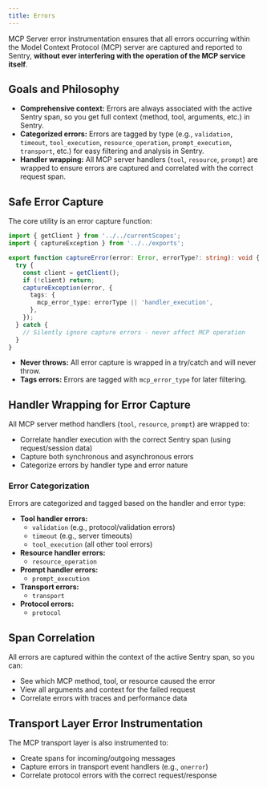 ```yaml
---
title: Errors
---
```


MCP Server error instrumentation ensures that all errors occurring within the Model Context Protocol (MCP) server are captured and reported to Sentry, **without ever interfering with the operation of the MCP service itself**. 

## Goals and Philosophy

- **Comprehensive context:** Errors are always associated with the active Sentry span, so you get full context (method, tool, arguments, etc.) in Sentry.
- **Categorized errors:** Errors are tagged by type (e.g., `validation`, `timeout`, `tool_execution`, `resource_operation`, `prompt_execution`, `transport`, etc.) for easy filtering and analysis in Sentry.
- **Handler wrapping:** All MCP server handlers (`tool`, `resource`, `prompt`) are wrapped to ensure errors are captured and correlated with the correct request span.


## Safe Error Capture

The core utility is an error capture function:

```ts
import { getClient } from '../../currentScopes';
import { captureException } from '../../exports';

export function captureError(error: Error, errorType?: string): void {
  try {
    const client = getClient();
    if (!client) return;
    captureException(error, {
      tags: {
        mcp_error_type: errorType || 'handler_execution',
      },
    });
  } catch {
    // Silently ignore capture errors - never affect MCP operation
  }
}
```

- **Never throws:** All error capture is wrapped in a try/catch and will never throw.
- **Tags errors:** Errors are tagged with `mcp_error_type` for later filtering.

## Handler Wrapping for Error Capture

All MCP server method handlers (`tool`, `resource`, `prompt`) are wrapped to:
- Correlate handler execution with the correct Sentry span (using request/session data)
- Capture both synchronous and asynchronous errors
- Categorize errors by handler type and error nature

### Error Categorization

Errors are categorized and tagged based on the handler and error type:

- **Tool handler errors:**
  - `validation` (e.g., protocol/validation errors)
  - `timeout` (e.g., server timeouts)
  - `tool_execution` (all other tool errors)
- **Resource handler errors:**
  - `resource_operation`
- **Prompt handler errors:**
  - `prompt_execution`
- **Transport errors:**
  - `transport`
- **Protocol errors:**
  - `protocol`

## Span Correlation

All errors are captured within the context of the active Sentry span, so you can:
- See which MCP method, tool, or resource caused the error
- View all arguments and context for the failed request
- Correlate errors with traces and performance data

## Transport Layer Error Instrumentation

The MCP transport layer is also instrumented to:
- Create spans for incoming/outgoing messages
- Capture errors in transport event handlers (e.g., `onerror`)
- Correlate protocol errors with the correct request/response